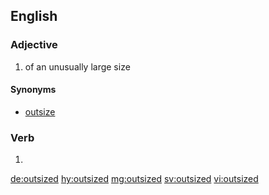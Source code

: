 ==English==

===Adjective===
{{en-adj|-}}

# of an unusually large size

====Synonyms====
* [[outsize]]

===Verb===
{{head|en|verb form}}

# {{en-past of|outsize}}

[[de:outsized]]
[[hy:outsized]]
[[mg:outsized]]
[[sv:outsized]]
[[vi:outsized]]